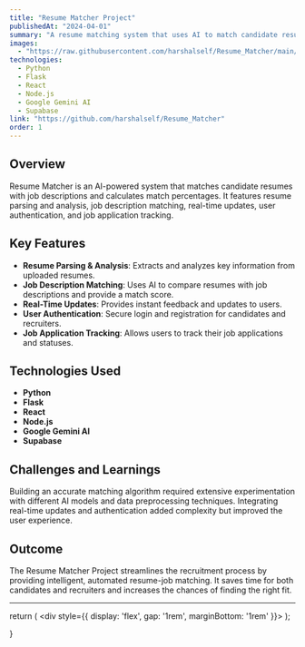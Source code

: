 ```yaml
---
title: "Resume Matcher Project"
publishedAt: "2024-04-01"
summary: "A resume matching system that uses AI to match candidate resumes with job descriptions and calculate match percentages. Features include resume parsing and analysis, job description matching, real-time updates, user authentication, and job application tracking."
images:
  - "https://raw.githubusercontent.com/harshalself/Resume_Matcher/main/Screenshot.png"
technologies:
  - Python
  - Flask
  - React
  - Node.js
  - Google Gemini AI
  - Supabase
link: "https://github.com/harshalself/Resume_Matcher"
order: 1
---
```


## Overview

Resume Matcher is an AI-powered system that matches candidate resumes with job descriptions and calculates match percentages. It features resume parsing and analysis, job description matching, real-time updates, user authentication, and job application tracking.

## Key Features

- **Resume Parsing & Analysis**: Extracts and analyzes key information from uploaded resumes.
- **Job Description Matching**: Uses AI to compare resumes with job descriptions and provide a match score.
- **Real-Time Updates**: Provides instant feedback and updates to users.
- **User Authentication**: Secure login and registration for candidates and recruiters.
- **Job Application Tracking**: Allows users to track their job applications and statuses.

## Technologies Used

<TechIcons />

- **Python**
- **Flask**
- **React**
- **Node.js**
- **Google Gemini AI**
- **Supabase**

## Challenges and Learnings

Building an accurate matching algorithm required extensive experimentation with different AI models and data preprocessing techniques. Integrating real-time updates and authentication added complexity but improved the user experience.

## Outcome

The Resume Matcher Project streamlines the recruitment process by providing intelligent, automated resume-job matching. It saves time for both candidates and recruiters and increases the chances of finding the right fit.

---


  return (
    <div style={{ display: 'flex', gap: '1rem', marginBottom: '1rem' }}>
      <FaPython size={32} title="Python" />
      <SiFlask size={32} title="Flask" />
      <FaReact size={32} title="React" />
      <FaNodeJs size={32} title="Node.js" />
      <SiGoogle size={32} title="Google Gemini AI" />
      <SiSupabase size={32} title="Supabase" />
    </div>
  );

}
